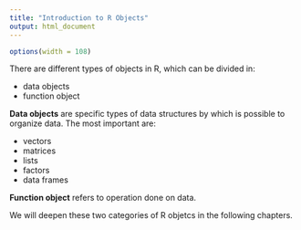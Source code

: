 ```yaml
---
title: "Introduction to R Objects"
output: html_document
---
```


```r
options(width = 108)
```



There are different types of objects in R, which can be divided in:

* data objects
* function object
 
**Data objects** are specific types of data structures by which is possible to organize data. The most important are:

* vectors 
* matrices 
* lists 
* factors
* data frames

**Function object** refers to operation done on data.

We will deepen these two categories of R objetcs in the following chapters.

